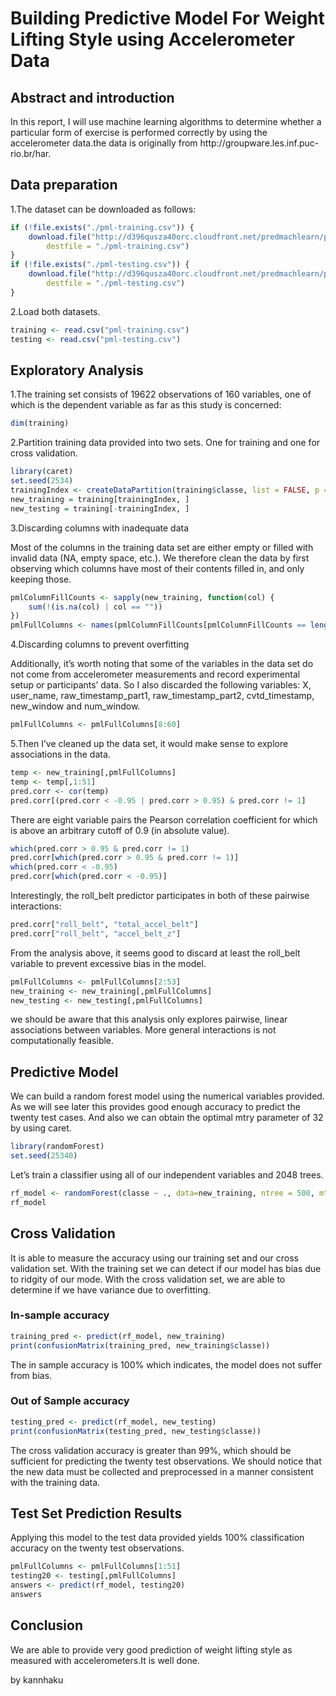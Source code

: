 Building Predictive Model For Weight Lifting Style using Accelerometer Data
========================================================
## Abstract and introduction
In this report, I will use machine learning algorithms to determine whether a particular form of exercise is performed correctly by using the accelerometer data.the data is originally from http://groupware.les.inf.puc-rio.br/har.

## Data preparation
1.The dataset can be downloaded as follows:
```r
if (!file.exists("./pml-training.csv")) {
    download.file("http://d396qusza40orc.cloudfront.net/predmachlearn/pml-training.csv", 
        destfile = "./pml-training.csv")
}
if (!file.exists("./pml-testing.csv")) {
    download.file("http://d396qusza40orc.cloudfront.net/predmachlearn/pml-testing.csv", 
        destfile = "./pml-testing.csv")
}
```

2.Load both datasets.
```r
training <- read.csv("pml-training.csv")
testing <- read.csv("pml-testing.csv")
```

## Exploratory Analysis
1.The training set consists of 19622 observations of 160 variables, one of which is the dependent variable as far as this study is concerned:
```r
dim(training)
```

2.Partition training data provided into two sets. One for training and one for cross validation.
```r
library(caret)
set.seed(2534)
trainingIndex <- createDataPartition(training$classe, list = FALSE, p = 0.8)
new_training = training[trainingIndex, ]
new_testing = training[-trainingIndex, ]
```

3.Discarding columns with inadequate data

Most of the columns in the training data set are either empty or filled with invalid data (NA, empty space, etc.). We therefore clean the data by first observing which columns have most of their contents filled in, and only keeping those. 
```r
pmlColumnFillCounts <- sapply(new_training, function(col) {
    sum(!(is.na(col) | col == ""))
})
pmlFullColumns <- names(pmlColumnFillCounts[pmlColumnFillCounts == length(new_training$classe)])
```

4.Discarding columns to prevent overfitting

Additionally, it's worth noting that some of the variables in the data set do not come from accelerometer measurements and record experimental setup or participants' data. So I also discarded the following variables: X, user_name, raw_timestamp_part1, raw_timestamp_part2, cvtd_timestamp, new_window and num_window.
```r
pmlFullColumns <- pmlFullColumns[8:60]
```

5.Then I've cleaned up the data set, it would make sense to explore associations in the data.
```r
temp <- new_training[,pmlFullColumns]
temp <- temp[,1:51]
pred.corr <- cor(temp)
pred.corr[(pred.corr < -0.95 | pred.corr > 0.95) & pred.corr != 1]
```
There are eight variable pairs the Pearson correlation coefficient for which is above an arbitrary cutoff of 0.9 (in absolute value). 
```r
which(pred.corr > 0.95 & pred.corr != 1)
pred.corr[which(pred.corr > 0.95 & pred.corr != 1)]
which(pred.corr < -0.95)
pred.corr[which(pred.corr < -0.95)]
```
Interestingly, the roll_belt predictor participates in both of these pairwise interactions:
```r
pred.corr["roll_belt", "total_accel_belt"]
pred.corr["roll_belt", "accel_belt_z"]
```
From the analysis above, it seems good to discard at least the roll_belt variable to prevent excessive bias in the model.
```r
pmlFullColumns <- pmlFullColumns[2:53]
new_training <- new_training[,pmlFullColumns]
new_testing <- new_testing[,pmlFullColumns]
```
we should be aware that this analysis only explores pairwise, linear associations between variables. More general interactions is not computationally feasible.

## Predictive Model
We can build a random forest model using the numerical variables provided. As we will see later this provides good enough accuracy to predict the twenty test cases. And also we can obtain the optimal mtry parameter of 32 by using caret.
```r
library(randomForest)
set.seed(25340)
```
Let's train a classifier using all of our independent variables and 2048 trees.
```r
rf_model <- randomForest(classe ~ ., data=new_training, ntree = 500, mtry = 32)
rf_model
```

## Cross Validation
It is able to measure the accuracy using our training set and our cross validation set. With the training set we can detect if our model has bias due to ridgity of our mode. With the cross validation set, we are able to determine if we have variance due to overfitting.

### In-sample accuracy
```r
training_pred <- predict(rf_model, new_training)
print(confusionMatrix(training_pred, new_training$classe))
```
The in sample accuracy is 100% which indicates, the model does not suffer from bias.

### Out of Sample accuracy
```r
testing_pred <- predict(rf_model, new_testing)
print(confusionMatrix(testing_pred, new_testing$classe))
```
The cross validation accuracy is greater than 99%, which should be sufficient for predicting the twenty test observations. 
We should notice that the new data must be collected and preprocessed in a manner consistent with the training data.

## Test Set Prediction Results
Applying this model to the test data provided yields 100% classification accuracy on the twenty test observations.
```r
pmlFullColumns <- pmlFullColumns[1:51]
testing20 <- testing[,pmlFullColumns]
answers <- predict(rf_model, testing20)
answers
```

## Conclusion
We are able to provide very good prediction of weight lifting style as measured with accelerometers.It is well done.

by kannhaku



























